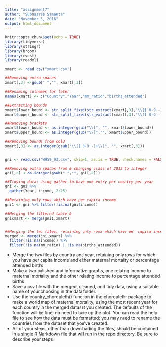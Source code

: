 ```yaml
---
title: "assignment7"
author: "Subhasree Samanta"
date: "November 6, 2016"
output: html_document
---
```


```r
knitr::opts_chunk$set(echo = TRUE)
library(tidyverse)
library(stringr)
library(broom)
library(rvest)
library(readxl)

```

    
    
```r
xmart <- read.csv("xmart.csv")

##Removing extra spaces
xmart[,3] <-gsub(" ","", xmart[,3]) 

##Renaming colnames for later
names(xmart) <- c("Country","Year","mm_ratio","births_attended")

##Extracting bounds
xmart$lower_bound <- str_split_fixed(str_extract(xmart[,3],"\\[[ 0-9 -]+\\]"), "-", 2)[,1]
xmart$upper_bound <- str_split_fixed(str_extract(xmart[,3],"\\[[ 0-9 -]+\\]"), "-", 2)[,2]

##Removing brackets
xmart$lower_bound <- as.integer(gsub("\\[", "", xmart$lower_bound))
xmart$upper_bound <- as.integer(gsub("\\]","", xmart$upper_bound))

##Removing bounds from col3
xmart[,3] <- as.integer(gsub("\\[[ 0-9 -]+\\]", "", xmart[,3]))



```

```r
gni <- read.csv("WHS9_93.csv", skip=1, as.is = TRUE, check.names = FALSE)

##Removing extra spaces from & changing class of 2013 to integer
gni[,2] <-as.integer(gsub(" ","", gni[,2]))

##Tidying data: Using gather to have one entry per country per year
gni <- gni %>%
  gather(Year, income, 2:25)
```

```r

##Retaining only rows which have per capita income
gni1 <- gni %>% filter(!is.na(gni$income))

##Merging the filtered table & 
gnixmart <- merge(gni1,xmart)


##Merging the two files, retaining only rows which have per capita income & maternal mortality or attended births
merged <- merge(gni,xmart) %>%
  filter(!is.na(income)) %>%
  filter(!is.na(mm_ratio) | !is.na(births_attended))

```
- Merge the two files by country and year, retaining only rows for which you have per capita income and either maternal mortality or percentage attended births
- Make a two polished  and informative graphs, one relating income to maternal mortality and the other relating income to percentage attended births
- Save a csv file with the merged, cleaned, and tidy data, using a suitable name of your choosing in the data folder.
- Use the country_choropleth() function in the choroplethr package to make a world map of maternal mortality, using the most recent year for each country in the merged dataset you created. The defaults of the function will be fine; no need to tune up the plot. You can read the help file to see how the data must be formatted; you may need to rename the countries from the dataset that you've created.
- All of your steps, other than downloading the files, should be contained in a single R Markdown file that will run in the repo directory. Be sure to describe your steps
